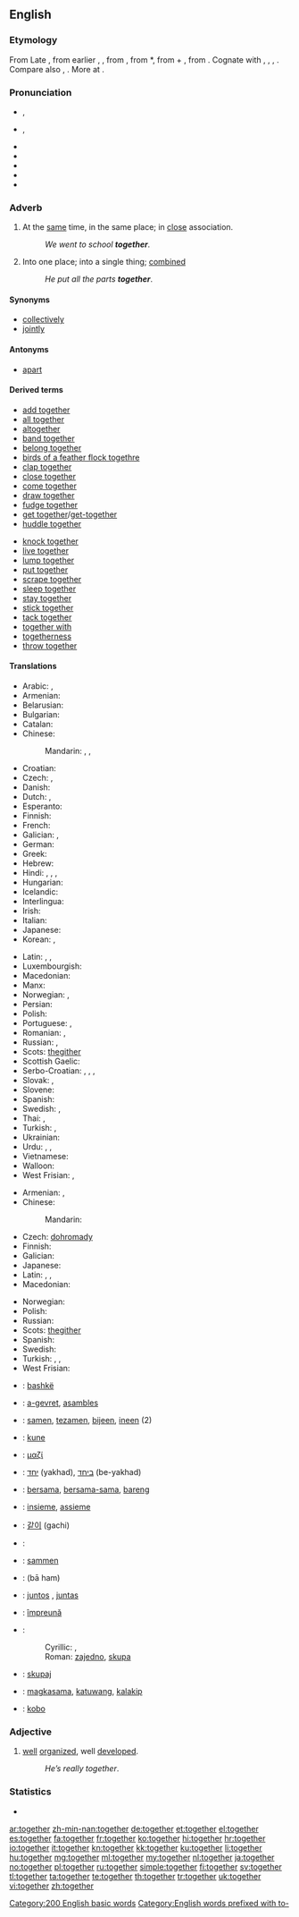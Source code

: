 {{wikipedia}}
==English==

===Etymology===
From Late {{etyl|enm}} {{term|together|lang=enm}}, from earlier {{term|togedere|lang=enm}}, {{term|togadere|lang=enm}}, from {{etyl|ang}} {{term|togædere|tōgædere|together|lang=ang}}, from {{etyl|gmw}} *{{term||tō-gadara|together|lang=gmw}}, from {{proto|Germanic|tō|to|lang=en}} + {{proto|Germanic|gadar|together|lang=en}}, from {{proto|Indo-European|gʷhedh-|to keep|lang=en}}. Cognate with {{etyl|sco|-}} {{term|togiddir|lang=sco}}, {{term|thegither||together|lang=sco}}, {{etyl|ofs|-}} {{term|togadera||together|lang=ofs}}, {{etyl|gmh|-}} {{term|gater||together|lang=gmh}}. Compare also {{etyl|ang|-}} {{term|ætgædere||together|lang=ang}}, {{etyl|ang|-}} {{term|geador|ġeador|together|lang=ang}}. More at {{l|en|gather}}.

===Pronunciation===
* {{a|UK}} {{IPA|/tʊˈɡɛð.ə(ɹ)/|/təˈɡɛð.ə(ɹ)/}}, {{SAMPA|/tU"gED.@(r\)/|/t@"gED.@(r\)/}}
* {{a|US}} {{IPA|/tʊˈɡɛðɚ/}}, {{SAMPA|/tU"gED@`/}}
* {{audio|en-us-together.ogg|Audio (US)}}
* {{audio|En-uk-together.ogg|Audio (UK)}}
* {{rhymes|ɛðə(r)}}
* {{hyphenation|to|geth|er}}
* {{rhymes|ɛvə(r)}}

===Adverb===
{{en-adv|-}}

# At the [[same]] time, in the same place; in [[close]] association.
#: ''We went to school '''together'''''.
# Into one place; into a single thing; [[combined]]
#: ''He put all the parts '''together'''''.

====Synonyms====
* [[collectively]]
* [[jointly]]

====Antonyms====
* [[apart]]

====Derived terms====
{{rel-top}}
* [[add together]]
* [[all together]]
* [[altogether]]
* [[band together]]
* [[belong together]]
* [[birds of a feather flock togethre]]
* [[clap together]]
* [[close together]]
* [[come together]]
* [[draw together]]
* [[fudge together]]
* [[get together]]/[[get-together]]
* [[huddle together]]
{{rel-mid}}
* [[knock together]]
* [[live together]]
* [[lump together]]
* [[put together]]
* [[scrape together]]
* [[sleep together]]
* [[stay together]]
* [[stick together]]
* [[tack together]]
* [[together with]]
* [[togetherness]]
* [[throw together]]
{{rel-bottom}}

====Translations====
{{trans-top|at the same time, in the same place}}
* Arabic: {{t|ar|معا|alt=معًا|tr=má3an}}, {{t|ar| سويا|alt= سويًا|tr=sawíyyan}}
* Armenian: {{t-|hy|միասին|tr=miasin}}
* Belarusian: {{t|be|разам|tr=rázam|xs=Belarusian}}
* Bulgarian: {{t|bg|заедно|tr=záedno}}
* Catalan: {{t|ca|junt}}
* Chinese:
*: Mandarin: {{t-|cmn|一起|tr=yìqǐ|sc=Hani}}, {{t|cmn|共同|tr=gòngtóng|sc=Hani}}, {{t-|cmn|一同|tr=yītóng|sc=Hani}}
* Croatian: {{t|hr|zajedno}}
* Czech: {{t|cs|společně}}, {{t+|cs|spolu}}
* Danish: {{t-|da|sammen}}
* Dutch: {{t+|nl|samen}}, {{t-|nl|tezamen}}
* Esperanto: {{t-|eo|kune|xs=Esperanto}}
* Finnish: {{t+|fi|yhdessä}}
* French: {{t+|fr|ensemble}}
* Galician: {{t+|gl|xunto|xs=Galician}}, {{t-|gl|á vez|xs=Galician}}
* German: {{t+|de|zusammen}}
* Greek: {{t+|el|μαζί|tr=mazí}}
* Hebrew: {{t-|he|יחד|tr=yachad}}
* Hindi: {{t|hi|एक साथ|tr=ēk sāth|xs=Hindi}}, {{t|hi|के साथ|tr=ke sāth|xs=Hindi}}, {{t|hi|साथ|tr=sāth|xs=Hindi}}, {{t|hi|साथ साथ|tr=sāth sāth|sc=Deva}}
* Hungarian: {{t+|hu|együtt}}
* Icelandic: {{t+|is|saman}}
* Interlingua: {{t|ia|insimul}}
* Irish: {{t|ga|le chéile}}
* Italian: {{t|it|insieme}}
* Japanese: {{t-|ja|一緒に|tr=issho ni}}
* Korean: {{t+|ko|함께|tr=hamkke|sc=Hang}}, {{t+|ko|같이|tr=gachi|sc=Hang}}
{{trans-mid}}
* Latin: {{t|la|insimul}}, {{t|la|idipsum}}, {{t|la|inter se}}
* Luxembourgish: {{t|lb|zesummen}}
* Macedonian: {{t|mk|заедно|tr=záedno}}
* Manx: {{t|gv|ry cheilley}}
* Norwegian: {{t+|no|sammen}}, {{t|no|i lag}}
* Persian: {{t-|fa|با هم|tr=bā ham|xs=Persian}}
* Polish: {{t+|pl|razem}}
* Portuguese: {{t+|pt|junto|m}}, {{t+|pt|junta|f}}
* Romanian: {{t|ro|împreună}}, {{t|ro|laolaltă}}
* Russian: {{t+|ru|вместе|tr=vméste}}, {{t+|ru|сообща|tr=soobščá}}
* Scots: [[thegither]]
* Scottish Gaelic: {{t-|gd|cuideachd|xs=Scottish Gaelic}}
* Serbo-Croatian: {{t|sh|заједно|alt=за̏једно|sc=Cyrl|xs=Serbo-Croatian}}, {{t|sh|zajedno|alt=zȁjedno|xs=Serbo-Croatian}}, {{t|sh|скупа|sc=Cyrl|xs=Serbo-Croatian}}, {{t|sh|skupa|xs=Serbo-Croatian}}
* Slovak: {{t|sk|spoločne}}, {{t-|sk|spolu}}
* Slovene: {{t+|sl|skupaj}}
* Spanish: {{t-|es|junto}}
* Swedish: {{t+|sv|tillsammans}}, {{t+|sv|ihop}}
* Thai: {{t|th|พร้อม|tr=próm}}, {{t|th|ด้วยกัน|tr=dûay-gan}}
* Turkish: {{t+|tr|birlikte}}, {{t+|tr|beraber}}
* Ukrainian: {{t|uk|разом|tr=rázom|xs=Ukrainian}}
* Urdu: {{t|ur|ایک ساتھ|tr=ek sāth|sc=ur-Arab}}, {{t|ur|ساتھ|tr=sāth|sc=ur-Arab}}, {{t|ur|ساتھ ساتھ|tr=sāth sāth|sc=ur-Arab}}
* Vietnamese: {{t|vi|cùng nhau|xs=Vietnamese}}
* Walloon: {{t|wa|eshonne}}
* West Frisian: {{t|fy|mei-inoar|xs=West Frisian}}, {{t|fy|meiïnoar|xs=West Frisian}}
{{trans-bottom}}

{{trans-top|into one place}}
* Armenian: {{t-|hy|միասին|tr=miasin}}, {{t|hy|իրար հետ|tr=irar het}}
* Chinese:
*: Mandarin: {{t-|cmn|一起|tr=yìqǐ|sc=Hani}}
* Czech: [[dohromady]]
* Finnish: {{t-|fi|yhteen}}
* Galician: {{t+|gl|xunto|xs=Galician}}
* Japanese: {{t-|ja|一緒に|tr=issho ni}}
* Latin: {{t|la|insimul}}, {{t|la|idipsum}}, {{t|la|inter se}}
* Macedonian: {{t|mk|заедно|tr=záedno}}
{{trans-mid}}
* Norwegian: {{t|no|samlet}}
* Polish: {{t+|pl|razem}}
* Russian: {{t+|ru|вместе|tr=vméste}}
* Scots: [[thegither]]
* Spanish: {{t-|es|junto}}
* Swedish: {{t+|sv|tillsammans}}
* Turkish: {{t|tr|bir araya}}, {{t|tr|bir arada}}, {{t+|tr|birlikte}}
* West Frisian: {{t-|fy|gear|xs=West Frisian}}
{{trans-bottom}}

{{checktrans-top}}
* {{ttbc|sq}}: [[bashkë]]
* {{ttbc|br}}: [[a-gevret]], [[asambles]]
* {{ttbc|nl}}: [[samen]], [[tezamen]], [[bijeen]], [[ineen]] (2)
* {{ttbc|eo}}: [[kune]]
* {{ttbc|el}}: [[μαζί]]
* {{ttbc|he}}: [[יחד]] (yakhad), [[ביחד]] (be-yakhad)
* {{ttbc|id}}: [[sama|bersama]], [[sama|bersama-sama]], [[bareng]]
* {{ttbc|it}}: [[insieme]], [[assieme]]
* {{ttbc|ko}}: [[같이]] (gachi)
{{trans-mid}}
* {{ttbc|ku}}: {{ku-Arab|[[پێکه‌وه‌]]}}
* {{ttbc|no}}: [[sammen]]
* {{ttbc|fa}}: {{fa-Arab|[[با هم]]}} (bā ham)
* {{ttbc|pt}}: [[juntos]] {{m}}, [[juntas]] {{f}}
* {{ttbc|ro}}: [[împreună]]
* {{ttbc|sh}}:
*: Cyrillic: {{t-|sr|заједно|sc=Cyrl}}, {{t-|sr|скупа|sc=Cyrl}}
*: Roman: [[zajedno]], [[skupa]]
* {{ttbc|sl}}: [[skupaj]]
* {{ttbc|tl}}: [[magkasama]], [[katuwang]], [[kalakip]]
* {{ttbc|vo}}: [[kobo]]
{{trans-bottom}}

===Adjective===
{{en-adj}}

# {{colloquial}} [[well]] [[organize]]d, well [[develop]]ed.
#: ''He’s really together''.

===Statistics===
* {{rank|above|received|read|300|together|already|son|death}}

[[Category:200 English basic words]]
[[Category:English words prefixed with to-]]

[[ar:together]]
[[zh-min-nan:together]]
[[de:together]]
[[et:together]]
[[el:together]]
[[es:together]]
[[fa:together]]
[[fr:together]]
[[ko:together]]
[[hi:together]]
[[hr:together]]
[[io:together]]
[[it:together]]
[[kn:together]]
[[kk:together]]
[[ku:together]]
[[li:together]]
[[hu:together]]
[[mg:together]]
[[ml:together]]
[[my:together]]
[[nl:together]]
[[ja:together]]
[[no:together]]
[[pl:together]]
[[ru:together]]
[[simple:together]]
[[fi:together]]
[[sv:together]]
[[tl:together]]
[[ta:together]]
[[te:together]]
[[th:together]]
[[tr:together]]
[[uk:together]]
[[vi:together]]
[[zh:together]]